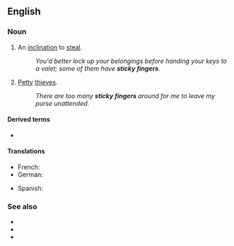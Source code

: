 ==English==

===Noun===
{{en-plural noun}}

# {{lb|en|idiomatic}} An [[inclination]] to [[steal]].
#: ''You'd better lock up your belongings before handing your keys to a valet; some of them have '''sticky fingers'''''.
# {{lb|en|idiomatic}} [[petty|Petty]] [[thief|thieves]].
#: ''There are too many '''sticky fingers''' around for me to leave my purse unattended.''

====Derived terms====
* {{l|en|sticky-fingered}}

====Translations====
{{trans-top|petty thief}}
* French: {{t+|fr|chapardeur|m}}
* German: {{t+|de|Langfinger|m}}
{{trans-mid}}
* Spanish: {{t+|es|amigo de lo ajeno}}
{{trans-bottom}}

===See also===
* {{l|en|five-finger discount}}
* {{l|en|long arms}}
* {{l|en|pilfery}}